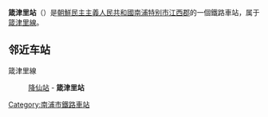 {{unreferenced|time=2015-01-14T11:57:43+00:00}}
{{朝鮮半島車站資訊
|公司色 = blue
|文字色 = 
|站名 = 箴津里站
|圖片 = 
|pxl = 
|圖片說明 =
|前一站 = [[降仙站|降仙]]
|前一站距離 = 
|後一站距離 = 
|後一站 = 
|所屬路線 = [[箴津里線|箴津里線]]
|距離 = 
|起點站 = [[降仙站|降仙]]
|諺文 = 잠진리역
|朝鮮漢字 = 箴津里驛
|文觀部式 = 
|馬-賴式 = Chamjil-li-yŏk
|副站名 = 
|車站編號 = 
|停站路線數 = 
|所屬公司 = [[朝鮮民主主義人民共和國鐵道省|朝鮮民主主義人民共和國鐵道省]]
|所在地 =[[南浦特别市|南浦特别市]][[江西郡|江西郡]]
|車站構造 = 地面车站
|月台配置 = 
|啟用年月日 =
|廢站年月日 = 
|上下車人次 = 
|統計年度 = 
|轉車 = 
|備註 = 
|全寬備註 = 
}}

'''箴津里站'''（{{lang-ko|잠진리역}}）是[[朝鮮民主主義人民共和國|朝鮮民主主義人民共和國]][[南浦特别市|南浦特别市]][[江西郡|江西郡]]的一個鐵路車站，属于[[箴津里線|箴津里線]]。

==邻近车站==
箴津里線
:[[降仙站|降仙站]] - '''箴津里站'''

{{朝鲜铁路小作品}}

{{箴津里線}}

[[Category:南浦市鐵路車站|Category:南浦市鐵路車站]]